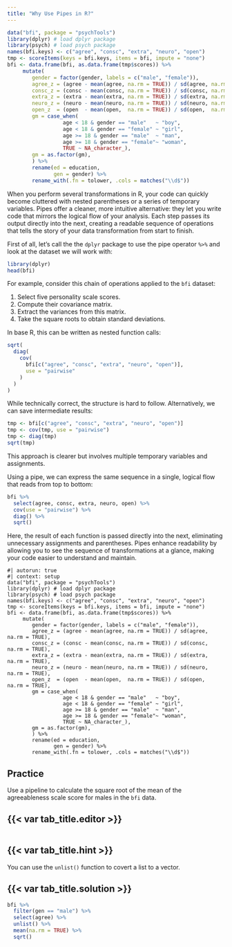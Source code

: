 ```yaml
---
title: "Why Use Pipes in R?"
---
```


```r
data("bfi", package = "psychTools")
library(dplyr) # load dplyr package
library(psych) # load psych package
names(bfi.keys) <- c("agree", "consc", "extra", "neuro", "open")
tmp <- scoreItems(keys = bfi.keys, items = bfi, impute = "none")
bfi <- data.frame(bfi, as.data.frame(tmp$scores)) %>%
     mutate(
        gender = factor(gender, labels = c("male", "female")),
        agree_z = (agree - mean(agree, na.rm = TRUE)) / sd(agree, na.rm = TRUE),
        consc_z = (consc - mean(consc, na.rm = TRUE)) / sd(consc, na.rm = TRUE),
        extra_z = (extra - mean(extra, na.rm = TRUE)) / sd(extra, na.rm = TRUE),
        neuro_z = (neuro - mean(neuro, na.rm = TRUE)) / sd(neuro, na.rm = TRUE),
        open_z  = (open  - mean(open,  na.rm = TRUE)) / sd(open,  na.rm = TRUE),
        gm = case_when(
                  age < 18 & gender == "male"   ~ "boy",
                  age < 18 & gender == "female" ~ "girl",
                  age >= 18 & gender == "male"  ~ "man",
                  age >= 18 & gender == "female"~ "woman",
                  TRUE ~ NA_character_),
        gm = as.factor(gm),
        ) %>%
        rename(ed = education,
               gen = gender) %>%
        rename_with(.fn = tolower, .cols = matches("\\d$"))
```


When you perform several transformations in R, your code can quickly become cluttered with nested parentheses or a series of temporary variables. Pipes offer a cleaner, more intuitive alternative: they let you write code that mirrors the logical flow of your analysis. Each step passes its output directly into the next, creating a readable sequence of operations that tells the story of your data transformation from start to finish.

First of all, let's call the the `dplyr` package to use the pipe operator `%>%` and look at the dataset we will work with:

```r
library(dplyr)
head(bfi)
```


For example, consider this chain of operations applied to the `bfi` dataset:

1. Select five personality scale scores.
2. Compute their covariance matrix.
3. Extract the variances from this matrix.
4. Take the square roots to obtain standard deviations.

In base R, this can be written as nested function calls:

```r
sqrt(
  diag(
    cov(
      bfi[c("agree", "consc", "extra", "neuro", "open")],
      use = "pairwise"
    )
  )
)
```

While technically correct, the structure is hard to follow. Alternatively, we can save intermediate results:

```r
tmp <- bfi[c("agree", "consc", "extra", "neuro", "open")]
tmp <- cov(tmp, use = "pairwise")
tmp <- diag(tmp)
sqrt(tmp)
```

This approach is clearer but involves multiple temporary variables and assignments.

Using a pipe, we can express the same sequence in a single, logical flow that reads from top to bottom:

```r
bfi %>%
  select(agree, consc, extra, neuro, open) %>%
  cov(use = "pairwise") %>%
  diag() %>%
  sqrt()
```

Here, the result of each function is passed directly into the next, eliminating unnecessary assignments and parentheses. Pipes enhance readability by allowing you to see the sequence of transformations at a glance, making your code easier to understand and maintain.

```webr-r
#| autorun: true
#| context: setup
data("bfi", package = "psychTools")
library(dplyr) # load dplyr package
library(psych) # load psych package
names(bfi.keys) <- c("agree", "consc", "extra", "neuro", "open")
tmp <- scoreItems(keys = bfi.keys, items = bfi, impute = "none")
bfi <- data.frame(bfi, as.data.frame(tmp$scores)) %>%
     mutate(
        gender = factor(gender, labels = c("male", "female")),
        agree_z = (agree - mean(agree, na.rm = TRUE)) / sd(agree, na.rm = TRUE),
        consc_z = (consc - mean(consc, na.rm = TRUE)) / sd(consc, na.rm = TRUE),
        extra_z = (extra - mean(extra, na.rm = TRUE)) / sd(extra, na.rm = TRUE),
        neuro_z = (neuro - mean(neuro, na.rm = TRUE)) / sd(neuro, na.rm = TRUE),
        open_z  = (open  - mean(open,  na.rm = TRUE)) / sd(open,  na.rm = TRUE),
        gm = case_when(
                  age < 18 & gender == "male"   ~ "boy",
                  age < 18 & gender == "female" ~ "girl",
                  age >= 18 & gender == "male"  ~ "man",
                  age >= 18 & gender == "female"~ "woman",
                  TRUE ~ NA_character_),
        gm = as.factor(gm),
        ) %>%
        rename(ed = education,
               gen = gender) %>%
        rename_with(.fn = tolower, .cols = matches("\\d$"))
```


::: practice

## Practice

Use a pipeline to calculate the square root of the mean of the agreeableness scale score for males in the `bfi` data.

:::: {.panel-tabset}
## {{< var tab_title.editor >}}

```webr-r

```

## {{< var tab_title.hint >}}

You can use the `unlist()` function to covert a list to a vector.

## {{< var tab_title.solution >}}

```r
bfi %>%
  filter(gen == "male") %>%
  select(agree) %>%
  unlist() %>%
  mean(na.rm = TRUE) %>%
  sqrt()

```
::::

:::

